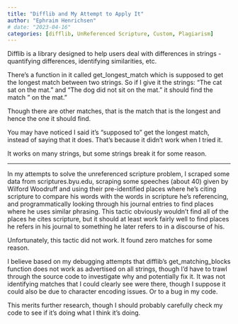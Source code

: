 ```yaml
---
title: "Difflib and My Attempt to Apply It"
author: "Ephraim Henrichsen"
# date: "2023-04-16"
categories: [difflib, UnReferenced Scripture, Custom, Plagiarism]
---
```


Difflib is a library designed to help users deal with differences in strings - quantifying differences, identifying similarities, etc.

There's a function in it called get_longest_match which is supposed to get the longest match between two strings. So if I give it the strings: "The cat sat on the mat." and "The dog did not sit on the mat." it should find the match " on the mat."

Though there are other matches, that is the match that is the longest and hence the one it should find.

You may have noticed I said it's "supposed to" get the longest match, instead of saying that it does. That's because it didn't work when I tried it.

It works on many strings, but some strings break it for some reason.

--------------------------------

In my attempts to solve the unreferenced scripture problem, I scraped some data from scriptures.byu.edu, scraping some speeches (about 40) given by Wilford Woodruff and using their pre-identified places where he's citing scripture to compare his words with the words in scripture he's referencing, and programmatically looking through his journal entries to find places where he uses similar phrasing. This tactic obviously wouldn't find all of the places he cites scripture, but it should at least work fairly well to find places he refers in his journal to something he later refers to in a discourse of his.

Unfortunately, this tactic did not work. It found zero matches for some reason.

I believe based on my debugging attempts that difflib's get_matching_blocks function does not work as advertised on all strings, though I'd have to trawl through the source code to investigate why and potentially fix it. It was not identifying matches that I could clearly see were there, though I suppose it could also be due to character encoding issues. Or to a bug in my code.

This merits further research, though I should probably carefully check my code to see if it's doing what I think it's doing.